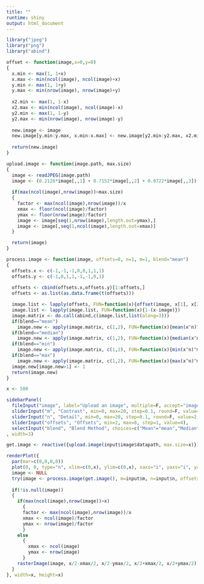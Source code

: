 ```yaml
---
title: ""
runtime: shiny
output: html_document
---
```


```r
library("jpeg")
library("png")
library("abind")

offset <- function(image,x=0,y=0)
{
  x.min <- max(1, 1+x)
  x.max <- min(ncol(image), ncol(image)+x)
  y.min <- max(1, 1+y)
  y.max <- min(nrow(image), nrow(image)+y)
  
  x2.min <- max(1, 1-x)
  x2.max <- min(ncol(image), ncol(image)-x)
  y2.min <- max(1, 1-y)
  y2.max <- min(nrow(image), nrow(image)-y)
  
  new.image <- image
  new.image[y.min:y.max, x.min:x.max] <- new.image[y2.min:y2.max, x2.min:x2.max]
  
  return(new.image) 
}

upload.image <- function(image.path, max.size)
{
  image <- readJPEG(image.path)
  image <- (0.2126*image[,,1] + 0.7152*image[,,2] + 0.0722*image[,,3])
  
  if(max(ncol(image),nrow(image))>max.size)
  {
    factor <- max(ncol(image),nrow(image))/x
    xmax <- floor(ncol(image)/factor)
    ymax <- floor(nrow(image)/factor)
    image <- image[seq(1,nrow(image),length.out=ymax),]
    image <- image[,seq(1,ncol(image),length.out=xmax)]
  }

  return(image)
}

process.image <- function(image, offsets=8, n=1, m=1, blend="mean")
{
  offsets.x <- c(-1,-1,-1,0,0,1,1,1)
  offsets.y <- c(-1,0,1,1,-1,-1,0,1)
  
  offsets <- cbind(offsets.x,offsets.y)[1:offsets,]
  offsets <- as.list(as.data.frame(t(offsets)))

  image.list <- lapply(offsets, FUN=function(x){offset(image, x[1], x[2])})
  image.list <- lapply(image.list, FUN=function(x){1-(x-image)})
  image.matrix <- do.call(abind,c(image.list,list(along=3)))
  if(blend=="mean")
    image.new <- apply(image.matrix, c(1,2), FUN=function(x){mean(x^n)^m})
  if(blend=="median")
    image.new <- apply(image.matrix, c(1,2), FUN=function(x){median(x^n)^m})
  if(blend=="min")
    image.new <- apply(image.matrix, c(1,2), FUN=function(x){min(x^n)^m})
  if(blend=="max")
    image.new <- apply(image.matrix, c(1,2), FUN=function(x){max(x^n)^m})
  image.new[image.new>1] <- 1
  return(image.new)
}
```

```r
x <- 500

sidebarPanel(
  fileInput("image", label="Upload an image", multiple=F, accept="image/jpeg"),
  sliderInput("m", "Contrast", min=0, max=20, step=0.1, round=F, value=2, ticks=F),
  sliderInput("n", "Detail", min=0, max=20, step=0.1, round=F, value=2, ticks=F),
  sliderInput("offsets", "Offsets", min=2, max=8, step=1, value=4),
  selectInput("blend", "Blend Method", choices=c("Mean"="mean","Median"="median","Min"="min","Max"="max"), multiple=F, selected="mean")
, width=3)

get.image <- reactive({upload.image(input$image$datapath, max.size=x)})

renderPlot({
  par(mar=c(0,0,0,0))
  plot(0, 0, type="n", xlim=c(0,x), ylim=c(0,x), xaxs="i", yaxs="i", yaxt="n", xaxt="n", frame=F)
  image <- NULL
  try(image <- process.image(get.image(), m=input$m, n=input$n, offsets=input$offsets, blend=input$blend))
  
  if(!is.null(image))
  {
    if(max(ncol(image),nrow(image))>x)
      {
      factor <- max(ncol(image),nrow(image))/x
      xmax <- ncol(image)/factor
      ymax <- nrow(image)/factor
      }
    else
      {
        xmax <- ncol(image)
        ymax <- nrow(image)
      }
    rasterImage(image, x/2-xmax/2, x/2-ymax/2, x/2+xmax/2, x/2+ymax/2)
  }
}, width=x, height=x)
```


